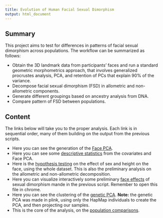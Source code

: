 ```yaml
---
title: Evolution of Human Facial Sexual Dimorphism
output: html_document
---
```


## Summary

This project aims to test for differences in patterns of facial sexual dimorphism across populations.
The workflow can be summarized as follows:

- Obtain the 3D landmark data from participants' faces and run a standard geometric morphometrics approach, that involves generalized procrustes analysis, PCA, and retention of PCs that explain 90% of the variance.
- Decompose facial sexual dimorphism (FSD) in allometric and non-allometric components.
- Generate different groupings based on ancestry analysis from DNA.
- Compare pattern of FSD between populations.

## Content

The links below will take you to the proper analysis.
Each link is in sequential order, many of them building on the output from the previous scripts.

- Here you can see the generation of the [Face PCA](Code/2017-11-FacePCA.html). 
- Here you can see some [descriptive statistics](Code/2017-07-DescriptiveStats.html) from the covariates and Face PCA.
- Here is the [hypothesis testing](Code/2017-07-HTesting.html) on the effect of sex and height on the face, using the whole dataset.
This is also the preliminary analysis on the allometric and non-allometric decomposition.
- Here you can visualize interactively some preliminary [face effects](Code/2017-07-FaceEffects.html) of sexual dimorphism mande in the previous script. 
Remember to open this file in chrome.
- Here you can see the clustering of the [genetic PCA](Code/2017-07-GenAnalysis.html). 
**Note:** the genetic PCA was made in plink, using only the HapMap individuals to create the PCA, and then projecting our samples.
- This is the core of the analysis, on the [population comparisons](Code/2017-08-PopComparison.html). 